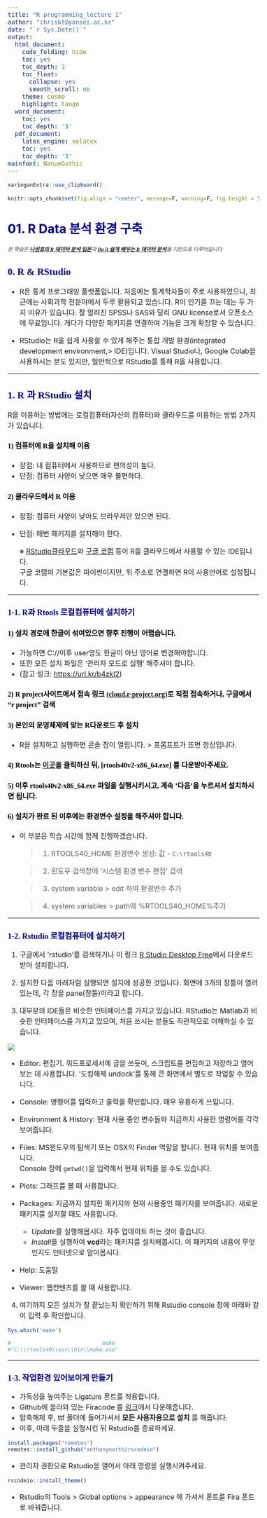 ```yaml
---
title: "R programming_lecture 1"
author: "chriskt@yonsei.ac.kr"
date: "`r Sys.Date()`"
output:
  html_document:
    code_folding: hide
    toc: yes
    toc_depth: 3
    toc_float:
      collapse: yes
      smooth_scroll: no
    theme: cosmo
    highlight: tango
  word_document:
    toc: yes
    toc_depth: '3'
  pdf_document:
    latex_engine: xelatex
    toc: yes
    toc_depth: '3'
mainfont: NanumGothic
---
```


<style>
div.gray pre {background-color:lightgray;}
div.gray pre.r {background-color:gray;}
</style>

<style type="text/css">

body{ /* Normal  */
      font-size: 16px;
  }
td {  /* Table  */
  font-size: 16px;
}
h1.title {
  font-size: 38px;
  color: Black;
}
h1 { /* Header 1 */
  font-size: 28px;
  font-weight: bold;
  color: DarkBlue;
}
h2 { /* Header 2 */
  font-size: 22px;
  font-weight: bold;
  font-family: NanumGothic;
  color: DarkBlue;
  
}
h3 { /* Header 3 */
  font-size: 18px;
  font-weight: bold;
  font-family: NanumGothic;
  color: DarkBlue;
}
h4 { /* Header 4 */
  font-size: 16px;
  font-weight: bold;
  font-family: NanumGothic;
  color: Black;
}
h5 { /* Header 5 */
  font-size: 12px;
  font-family: NanumGothic;
  color: Gray;
}
code.r{ /* Code block */
    font-size: 12px;
}
    font-size: 14px;
}
</style>

```r
xaringanExtra::use_clipboard()
```

```r
knitr::opts_chunk$set(fig.align = "center", message=F, warning=F, fig.height = 3, cache=T, dpi = 300)
```

# **01. R Data 분석 환경 구축**

##### 본 학습은 [나성호의 R 데이터 분석 입문](https://www.aladin.co.kr/shop/wproduct.aspx?ItemId=281235259)과 [Do it 쉽게 배우는 R 데이터 분석](http://www.kyobobook.co.kr/product/detailViewKor.laf?mallGb=KOR&ejkGb=KOR&barcode=9791187370949)을 기반으로 이루어집니다   

## **0. R & RStudio**
- R은 통계 프로그래밍 플랫폼입니다. 처음에는 통계학자들이 주로 사용하였으나, 최근에는 사회과학 전분야에서 두루 활용되고 있습니다. R이 인기를 끄는 데는 두 가지 이유가 있습니다. 잘 알려진 SPSS나 SAS와 달리 GNU license로서 오픈소스에 무료입니다. 게다가 다양한 패키지를 연결하여 기능을 크게 확장할 수 있습니다.   
  
- RStudio는 R을 쉽게 사용할 수 있게 해주는 통합 개발 환경(integrated  development environment,> 
IDE)입니다. Visual Studio나, Google Colab을 사용하시는 분도 있지만, 일반적으로 RStudio를 통해 R을 사용합니다. 
  


---

## **1. R 과 RStudio 설치**

R을 이용하는 방법에는 로컬컴퓨터(자신의 컴퓨터)와 클라우드를 이용하는 방법 2가지가 있습니다. 

#### 1) 컴퓨터에 R을 설치해 이용
  - 장점: 내 컴퓨터에서 사용하므로 편의성이 높다.  
  - 단점: 컴퓨터 사양이 낮으면 매우 불편하다.  
      
        
#### 2) 클라우드에서 R 이용
  - 장점: 컴퓨터 사양이 낮아도 브라우저만 있으면 된다.   
  - 단점: 매번 패키지를 설치해야 한다.   
    
    ※ [RStudio클라우드](http://studiocloud.com/)와 [구글 코랩](http://colab.to/r) 등이 R을 클라우드에서 사용할 수 있는 IDE입니다.   
       구글 코랩의 기본값은 파이썬이지만, 위 주소로 연결하면 R이 사용언어로 설정됩니다.  

---  

### **1-1. R과 Rtools 로컬컴퓨터에 설치하기**

#### 1) 설치 경로에 한글이 섞여있으면 향후 진행이 어렵습니다.  
  - 가능하면 C://이후 user명도 한글이 아닌 영어로 변경해야합니다.  
  - 또한 모든 설치 파일은 '관리자 모드로 실행' 해주셔야 합니다.  
  - (참고 링크: [https://url.kr/b4zkl2](https://url.kr/b4zkl2))  
  
  
#### 2) R project사이트에서 접속 링크 [(cloud.r-project.org)](https://cloud.r-project.org/)로 직접 접속하거나, 구글에서 “r project” 검색
  
  
#### 3) 본인의 운영체제에 맞는 R다운로드 후 설치  
  - R을 설치하고 실행하면 콘솔 창이 열립니다. > 프롬프트가 뜨면 정상입니다.  
  
#### 4) Rtools는 [이곳](https://cran.r-project.org/bin/windows/Rtools/rtools40.html)을 클릭하신 뒤, [rtools40v2-x86_64.exe] 를 다운받아주세요.   
  
#### 5) 이후 **rtools40v2-x86_64.exe** 파일을 실행시키시고, 계속 '다음'을 누르셔서 설치하시면 됩니다.  
  
#### 6) 설치가 완료 된 이후에는 환경변수 설정을 해주셔야 합니다.   
  - 이 부분은 학습 시간에 함께 진행하겠습니다.   
    
    > (1) RTOOLS40_HOME 환경변수 생성: 값 - `C:\rtools40`  
    
    > (2) 윈도우 검색창에 '시스템 환경 변수 편집' 검색   
    
    > (3) system variable > edit 하여 환경변수 추가  
    
    > (4) system variables > path에 %RTOOLS40_HOME%\usr\bin 추가
  
  
---  

### **1-2. Rstudio 로컬컴퓨터에 설치하기**  
  
1) 구글에서 ’rstudio’를 검색하거나 이 링크 [R Studio Desktop Free](https://rstudio.com/products/rstudio/download/#download)에서 다운로드 받아 설치합니다.  
    
2) 설치한 다음 아래처럼 실행되면 설치에 성공한 것입니다.  화면에 3개의 창틀이 열려 있는데, 각 창을 pane(창틀)이라고 합니다.  
  
3) 대부분의 IDE들은 비슷한 인터페이스를 가지고 있습니다. RStudio는 Matlab과 비슷한 인터페이스를 가지고 있으며, 처음 쓰시는 분들도 직관적으로 이해하실 수 있습니다.  
  
![](images/RInterface.png)
  
  * Editor: 편집기. 워드프로세서에 글을 쓰듯이, 스크립트를 편집하고 저장하고 열어보는 데 사용합니다. ‘도킹해제 undock’를 통해 큰 화면에서 별도로 작업할 수 있습니다. 
    
  * Console: 명령어를 입력하고 출력을 확인합니다. 매우 유용하게 쓰입니다. 
    
  * Environment & History: 현재 사용 중인 변수들와 지금까지 사용한 명령어를 각각 보여줍니다.
    
  * Files: MS윈도우의 탐색기 또는 OSX의 Finder 역할을 합니다. 현재 위치를 보여줍니다.  
          Console 창에 `getwd()`을 입력해서 현재 위치를 볼 수도 있습니다.   
           
  * Plots: 그래프를 볼 때 사용합니다.  
  
  * Packages: 지금까지 설치한 패키지와 현재 사용중인 패키지를 보여줍니다. 새로운 패키지를 설치할 때도 사용합니다.   
      + *Update*를 실행해봅시다. 자주 업데이트 하는 것이 좋습니다.
      + *Install*을 실행하여 **vcd**라는 패키지를 설치해봅시다. 이 패키지의 내용이 무엇인지도 인터넷으로 알아봅시다.  
      
  * Help: 도움말  
    
  * Viewer: 웹컨텐츠를 볼 때 사용합니다.    
   
4) 여기까지 모든 설치가 잘 끝났는지 확인하기 위해 Rstudio console 창에 아래와 같이 입력 후 확인합니다.   
  
```r
Sys.which('make')

#                             make 
#"C:\\rtools40\\usr\\bin\\make.exe"
```

---  

### **1-3. 작업환경 있어보이게 만들기**  
  
  - 가독성을 높여주는 Ligature 폰트를 적용합니다. 
  - Github에 올라와 있는 Firacode 를 [링크](https://github.com/tonsky/FiraCode/releases/download/6.2/Fira_Code_v6.2.zip)에서
    다운해줍니다.   
  - 압축해제 후, ttf 폴더에 들어가셔서 **모든 사용자용으로 설치** 를 해줍니다. 
  - 이후, 아래 두줄을 실행시킨 뒤 Rstudio를 종료하세요.   

```r

install.packages("remotes")
remotes::install_github("anthonynorth/rscodeio")

```
  - 관리자 권한으로 Rstudio을 열어서 아래 명령을 실행시켜주세요. 
  
```r

rscodeio::install_theme()

```

  - Rstudio의 Tools > Global options > appearance 에 가셔서 폰트를 Fira 폰트로 바꿔줍니다. 